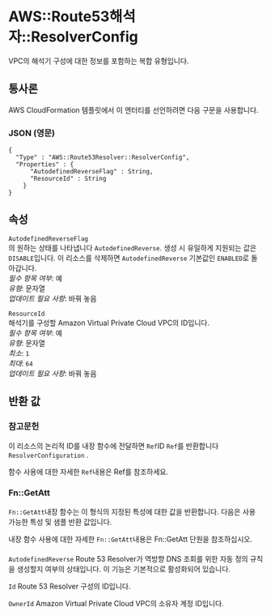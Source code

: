# AWS::Route53해석자::ResolverConfig

VPC의 해석기 구성에 대한 정보를 포함하는 복합 유형입니다.

## 통사론

AWS CloudFormation 템플릿에서 이 엔터티를 선언하려면 다음 구문을 사용합니다.

### JSON (영문)

```
{
  "Type" : "AWS::Route53Resolver::ResolverConfig",
  "Properties" : {
      "AutodefinedReverseFlag" : String,
      "ResourceId" : String
    }
}
```

## 속성

`AutodefinedReverseFlag`  
의 원하는 상태를 나타냅니다 `AutodefinedReverse`. 생성 시 유일하게 지원되는 값은 `DISABLE`입니다. 이 리소스를 삭제하면 `AutodefinedReverse` 기본값인 `ENABLED`로 돌아갑니다.  
_필수 항목 여부_: 예  
_유형_: 문자열  
_업데이트 필요 사항_: 바꿔 놓음

`ResourceId`  
해석기를 구성할 Amazon Virtual Private Cloud VPC의 ID입니다.  
_필수 항목 여부_: 예  
_유형_: 문자열  
_최소_: `1`  
_최대_: `64`  
_업데이트 필요 사항_: 바꿔 놓음

## 반환 값

### 참고문헌

이 리소스의 논리적 ID를 내장 함수에 전달하면 `Ref`ID `Ref`를 반환합니다 `ResolverConfiguration` .

함수 사용에 대한 자세한 `Ref`내용은 Ref를 참조하세요.

### Fn::GetAtt

`Fn::GetAtt`내장 함수는 이 형식의 지정된 특성에 대한 값을 반환합니다. 다음은 사용 가능한 특성 및 샘플 반환 값입니다.

내장 함수 사용에 대한 자세한 `Fn::GetAtt`내용은 Fn::GetAtt 단원을 참조하십시오.

####

`AutodefinedReverse` Route 53 Resolver가 역방향 DNS 조회를 위한 자동 정의 규칙을 생성할지 여부의 상태입니다. 이 기능은 기본적으로 활성화되어 있습니다.

`Id` Route 53 Resolver 구성의 ID입니다.

`OwnerId` Amazon Virtual Private Cloud VPC의 소유자 계정 ID입니다.
